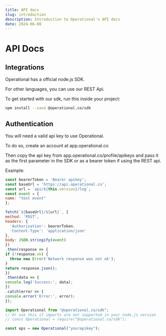 ```yaml
---
title: API docs
slug: introduction
description: Introduction to Operational's API docs
date: 2024-06-08
---
```



# API Docs

## Integrations

Operational has a official node.js SDK.

For other languages, you can use our REST Api.

To get started with our sdk, run this inside your project:
```bash
npm install --save @operational.co/sdk
```

## Authentication

You will need a valid api key to use Operational.

To do so, create an account at app.operational.co

Then copy the api key from app.operational.co/profile/apikeys and pass it as the first parameter in the SDK or as a bearer token if using the REST api.

Example:
  ```js
const bearerToken = 'Bearer apikey';
const baseUrl = 'https://api.operational.co';
const url = `api/${this.version}/log`;
const event = {
  name: "test event"
};

fetch(`${baseUrl}/${url}`, {
  method: 'POST',
  headers: {
    'Authorization': bearerToken,
    'Content-Type': 'application/json'
  },
  body: JSON.stringify(event)
})
.then(response => {
  if (!response.ok) {
    throw new Error('Network response was not ok');
  }
  return response.json();
})
.then(data => {
  console.log('Success:', data);
})
.catch(error => {
  console.error('Error:', error);
});
```

  ```js
import Operational from "@operational.co/sdk";
// Or use this if imports are not supported in your node.js version
// const Operational = require("@operational.co/sdk");

const ops = new Operational("yourapikey");
```
